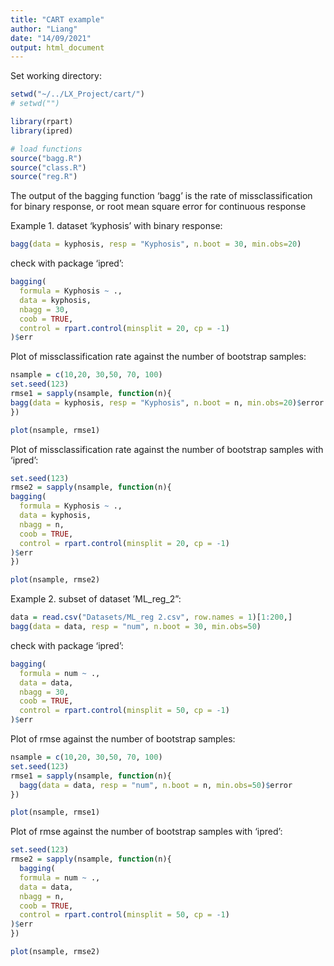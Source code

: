 ```yaml
---
title: "CART example"
author: "Liang"
date: "14/09/2021"
output: html_document
---
```


Set working directory:
  
```r
setwd("~/../LX_Project/cart/")
# setwd("")
```

```r
library(rpart)
library(ipred)

# load functions
source("bagg.R")
source("class.R")
source("reg.R")

```

The output of the bagging function 'bagg' is the rate of missclassification for binary response, or root mean square error for continuous response

Example 1. dataset 'kyphosis' with binary response:
```r
bagg(data = kyphosis, resp = "Kyphosis", n.boot = 30, min.obs=20)
```

check with package 'ipred':
```r
bagging(
  formula = Kyphosis ~ .,
  data = kyphosis,
  nbagg = 30,  
  coob = TRUE,
  control = rpart.control(minsplit = 20, cp = -1)
)$err
```

Plot of missclassification rate against the number of bootstrap samples:
```r
nsample = c(10,20, 30,50, 70, 100)
set.seed(123)
rmse1 = sapply(nsample, function(n){
bagg(data = kyphosis, resp = "Kyphosis", n.boot = n, min.obs=20)$error
})

plot(nsample, rmse1)
```


Plot of missclassification rate against the number of bootstrap samples with 'ipred':
```r
set.seed(123)
rmse2 = sapply(nsample, function(n){
bagging(
  formula = Kyphosis ~ .,
  data = kyphosis,
  nbagg = n,  
  coob = TRUE,
  control = rpart.control(minsplit = 20, cp = -1)
)$err
})

plot(nsample, rmse2)
```

Example 2. subset of dataset 'ML_reg_2": 
```r
data = read.csv("Datasets/ML_reg 2.csv", row.names = 1)[1:200,]
bagg(data = data, resp = "num", n.boot = 30, min.obs=50)
```

check with package 'ipred':
```r
bagging(
  formula = num ~ .,
  data = data,
  nbagg = 30,  
  coob = TRUE,
  control = rpart.control(minsplit = 50, cp = -1)
)$err
```

Plot of rmse against the number of bootstrap samples:
```r
nsample = c(10,20, 30,50, 70, 100)
set.seed(123)
rmse1 = sapply(nsample, function(n){
  bagg(data = data, resp = "num", n.boot = n, min.obs=50)$error
})

plot(nsample, rmse1)
```

Plot of rmse against the number of bootstrap samples with 'ipred':
```r
set.seed(123)
rmse2 = sapply(nsample, function(n){
  bagging(
  formula = num ~ .,
  data = data,
  nbagg = n,  
  coob = TRUE,
  control = rpart.control(minsplit = 50, cp = -1)
)$err
})

plot(nsample, rmse2)
```

